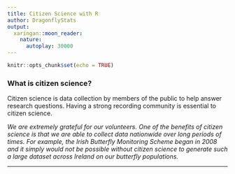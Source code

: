 ```yaml
---
title: Citizen Science with R
author: DragonflyStats
output:
  xaringan::moon_reader:
    nature:
      autoplay: 30000
---
```


```r
knitr::opts_chunk$set(echo = TRUE)
```
### What is citizen science?
Citizen science is data collection by members of the public to help answer research questions. Having a strong recording community is essential to citizen science.

<i>We are extremely grateful for our volunteers. One of the benefits of citizen science is that we are able to collect data nationwide over long periods of times.</i> 
<i>For example, the Irish Butterfly Monitoring Scheme began in 2008 and it simply would not be possible without citizen science to generate such a large dataset across Ireland on our butterfly populations.</i>

---